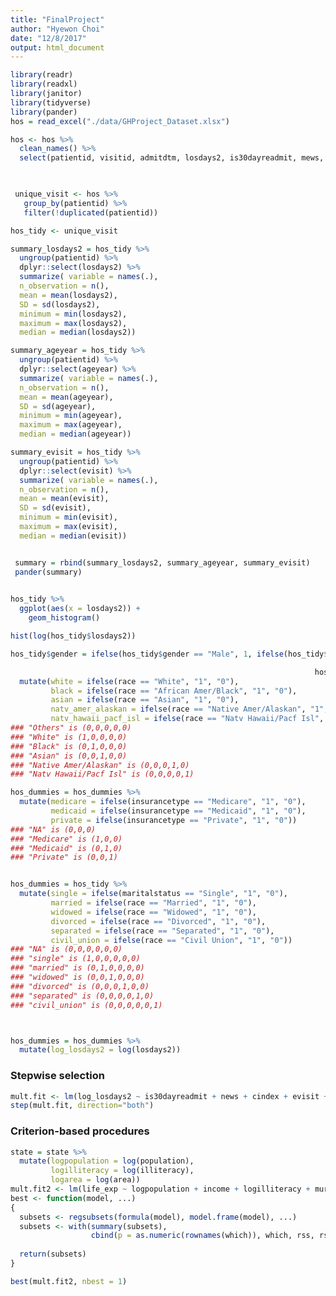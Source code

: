 ```yaml
---
title: "FinalProject"
author: "Hyewon Choi"
date: "12/8/2017"
output: html_document
---
```


```r
library(readr)
library(readxl)
library(janitor)
library(tidyverse)
library(pander)
hos = read_excel("./data/GHProject_Dataset.xlsx") 

hos <- hos %>% 
  clean_names() %>% 
  select(patientid, visitid, admitdtm, losdays2, is30dayreadmit, mews, cindex, evisit, icu_flag, ageyear, gender, race, religion, maritalstatus, insurancetype, bmi:bpdiastolic)
  


 unique_visit <- hos %>% 
   group_by(patientid) %>% 
   filter(!duplicated(patientid))

hos_tidy <- unique_visit

summary_losdays2 = hos_tidy %>% 
  ungroup(patientid) %>% 
  dplyr::select(losdays2) %>%
  summarize( variable = names(.),
  n_observation = n(),
  mean = mean(losdays2),
  SD = sd(losdays2),
  minimum = min(losdays2),
  maximum = max(losdays2),
  median = median(losdays2))

summary_ageyear = hos_tidy %>% 
  ungroup(patientid) %>% 
  dplyr::select(ageyear) %>%
  summarize( variable = names(.),
  n_observation = n(),
  mean = mean(ageyear),
  SD = sd(ageyear),
  minimum = min(ageyear),
  maximum = max(ageyear),
  median = median(ageyear))

summary_evisit = hos_tidy %>% 
  ungroup(patientid) %>% 
  dplyr::select(evisit) %>%
  summarize( variable = names(.),
  n_observation = n(),
  mean = mean(evisit),
  SD = sd(evisit),
  minimum = min(evisit),
  maximum = max(evisit),
  median = median(evisit))


 summary = rbind(summary_losdays2, summary_ageyear, summary_evisit)
 pander(summary)
           
```

```r
hos_tidy %>%
  ggplot(aes(x = losdays2)) + 
    geom_histogram()

hist(log(hos_tidy$losdays2))

hos_tidy$gender = ifelse(hos_tidy$gender == "Male", 1, ifelse(hos_tidy$gender == "Female", 0, NA))

                                                                    hos_dummies = hos_tidy %>%
  mutate(white = ifelse(race == "White", "1", "0"),
         black = ifelse(race == "African Amer/Black", "1", "0"),
         asian = ifelse(race == "Asian", "1", "0"),
         natv_amer_alaskan = ifelse(race == "Native Amer/Alaskan", "1", "0"),
         natv_hawaii_pacf_isl = ifelse(race == "Natv Hawaii/Pacf Isl", "1", "0"))
### "Others" is (0,0,0,0,0)
### "White" is (1,0,0,0,0)
### "Black" is (0,1,0,0,0)
### "Asian" is (0,0,1,0,0)
### "Native Amer/Alaskan" is (0,0,0,1,0)
### "Natv Hawaii/Pacf Isl" is (0,0,0,0,1)

hos_dummies = hos_dummies %>%
  mutate(medicare = ifelse(insurancetype == "Medicare", "1", "0"),
         medicaid = ifelse(insurancetype == "Medicaid", "1", "0"),
         private = ifelse(insurancetype == "Private", "1", "0"))
### "NA" is (0,0,0)
### "Medicare" is (1,0,0)
### "Medicaid" is (0,1,0)
### "Private" is (0,0,1)


hos_dummies = hos_tidy %>%
  mutate(single = ifelse(maritalstatus == "Single", "1", "0"),
         married = ifelse(race == "Married", "1", "0"),
         widowed = ifelse(race == "Widowed", "1", "0"),
         divorced = ifelse(race == "Divorced", "1", "0"),
         separated = ifelse(race == "Separated", "1", "0"),
         civil_union = ifelse(race == "Civil Union", "1", "0"))
### "NA" is (0,0,0,0,0,0)
### "single" is (1,0,0,0,0,0)
### "married" is (0,1,0,0,0,0)
### "widowed" is (0,0,1,0,0,0)
### "divorced" is (0,0,0,1,0,0)
### "separated" is (0,0,0,0,1,0)
### "civil_union" is (0,0,0,0,0,1)



hos_dummies = hos_dummies %>%
  mutate(log_losdays2 = log(losdays2))
```

### Stepwise selection
```r
mult.fit <- lm(log_losdays2 ~ is30dayreadmit + news + cindex + evisit + icu_flag + ageyear + gender + , data=state)
step(mult.fit, direction="both")
```

### Criterion-based procedures
```r
state = state %>%
  mutate(logpopulation = log(population),
         logilliteracy = log(illiteracy),
         logarea = log(area))
mult.fit2 <- lm(life_exp ~ logpopulation + income + logilliteracy + murder + hs_grad + frost + logarea, data=state)
best <- function(model, ...) 
{
  subsets <- regsubsets(formula(model), model.frame(model), ...)
  subsets <- with(summary(subsets),
                  cbind(p = as.numeric(rownames(which)), which, rss, rsq, adjr2, cp, bic))
  
  return(subsets)
}  

best(mult.fit2, nbest = 1)
```

